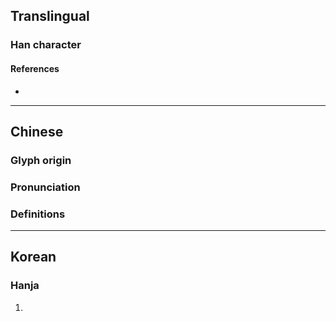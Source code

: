 {{character info}}
==Translingual==

===Han character===
{{Han char|rn=22|rad=匚|as=17|sn=19|four=|canj=STOX|ids=⿷匚舊}}

====References====
* {{Han ref|kx=0154.310|dkj=02665|dj=0347.050|hdz=10091.010|uh=5336|ud=21302}}

----

==Chinese==
{{zh-forms}}

===Glyph origin===
{{Han etym}}

===Pronunciation===
{{zh-pron
|m=jiù
|mc=y
|oc=y
|cat=
}}

===Definitions===
{{zh-see|柩|a}}

----

==Korean==

===Hanja===
{{ko-hanja|hangeul=구|rv=gu|mr=ku}}

# {{rfdef|ko|sort=匚17}}